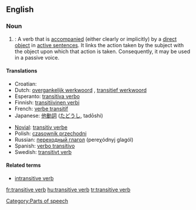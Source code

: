 {{wikipedia}}
==English==

===Noun===
{{en-noun|sg=[[transitive]] [[verb]]}}

# {{grammar}}: A verb that is [[accompanied]] (either clearly or implicitly) by a [[direct object]] in [[active sentence]]s. It links the action taken by the subject with the object upon which that action is taken.  Consequently, it may be used in a passive voice.

====Translations====
{{top}}
*Croatian: {{t|hr|prijelazni glagol|m}}
*Dutch: [[overgankelijk werkwoord]] {{n}}, [[transitief werkwoord]] {{n}}
*Esperanto: [[transitiva verbo]]
*Finnish: [[transitiivinen verbi]]
*French: [[verbe transitif]] {{m}}
*Japanese: [[他動詞]] ([[たどうし]], tadōshi)
{{mid}}
*[[Novial]]: [[transitiv verbe]]
*Polish: [[czasownik przechodni]] {{m}}
*Russian: [[переходный глагол]] (pereχódnyj glagól) {{m}}
*Spanish: [[verbo transitivo]] {{m}}
*Swedish: [[transitivt verb]] {{n}}
{{bottom}}

====Related terms====
*[[intransitive verb]]

[[Category:Parts of speech]]

[[fr:transitive verb]]
[[hu:transitive verb]]
[[tr:transitive verb]]